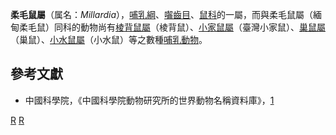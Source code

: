{{Automatic taxobox
| taxon = Millardia
| image = 
| image_caption = 
| authority = Thomas, 1911
| subdivision_ranks = Species
| subdivision = 
黄柔毛鼠 ''M. gleadowi''<br>
缅甸柔毛鼠 ''M. kathleenae''<br>
印度柔毛鼠 ''M. kondana''<br>
柔毛鼠 ''M. meltada''
}}
'''柔毛鼠屬'''（属名：''Millardia''），[[哺乳綱|哺乳綱]]、[[囓齒目|囓齒目]]、[[鼠科|鼠科]]的一屬，而與柔毛鼠屬（緬甸柔毛鼠）同科的動物尚有[[棱背鼠屬|棱背鼠屬]]（棱背鼠）、[[小家鼠屬|小家鼠屬]]（臺灣小家鼠）、[[巢鼠屬|巢鼠屬]]（巢鼠）、[[小水鼠屬|小水鼠屬]]（小水鼠）等之數種[[哺乳動物|哺乳動物]]。

==參考文獻==
*中國科學院，《中國科學院動物研究所的世界動物名稱資料庫》，[https://web.archive.org/web/20050718232917/http://vzd.brim.ac.cn/division/fauna/index.asp]
{{Taxonbar|from=Q472755}}

[[Category:鼠亚科|R]]
[[Category:1911年描述的分类群|R]]


{{mammal-stub}}